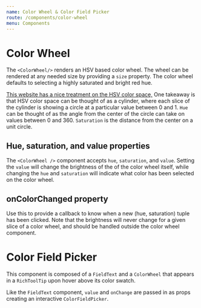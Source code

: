 ```yaml
---
name: Color Wheel & Color Field Picker
route: /components/color-wheel
menu: Components
---
```



# Color Wheel

<ComponentDetail
  of="Color Wheel"
  status="experimental"
  figmaURL="file/h7RYPRCSlz3k8fLzEMRSzy/Color-Wheel?node-id=83%3A3"
  githubURL="src/components/Colors/ColorWheel.tsx"
/>

The `<ColorWheel/>` renders an HSV based color wheel. The wheel can be rendered at any needed size by providing a `size` property.
The color wheel defaults to selecting a highly saturated and bright red hue.

[This website has a nice treatment on the HSV color space,](http://learn.leighcotnoir.com/artspeak/elements-color/hue-value-saturation/)
One takeaway is that HSV color space can be thought of as a cylinder, where each slice of the cylinder is showing a circle at a particular
value between 0 and 1. `Hue` can be thought of as the angle from the center of the circle can take on values between 0 and 360.
`Saturation` is the distance from the center on a unit circle.

<Playground>
  <ColorWheel size={300} />
</Playground>

## Hue, saturation, and value properties

The `<ColorWheel />` component accepts `hue`, `saturation`, and `value`. Setting the `value` will change the brightness of the
of the color wheel itself, while changing the `hue` and `saturation` will indicate what color has been selected on the color wheel.

<Playground>
  <ColorWheel size={200} hue={140} saturation={0.5} value={1} />
</Playground>

## onColorChanged property

Use this to provide a callback to know when a new (hue, saturation) tuple has been clicked. Note that the brightness will never change for a given
slice of a color wheel, and should be handled outside the color wheel component.

<ColorWheelDemo />

# Color Field Picker

<ComponentDetail
  of="ColorFieldPicker"
  figmaURL="file/h7RYPRCSlz3k8fLzEMRSzy/Color-Wheel?node-id=83%3A3"
  status="experimental"
/>

This component is composed of a `FieldText` and a `ColorWheel` that appears in a `RichToolTip` upon hover above its color swatch.

<Playground>
  <ColorFieldPicker />
</Playground>

Like the `FieldText` component, `value` and `onChange` are passed in as props creating an interactive `ColorFieldPicker`.

<ColorFieldPickerDemo />
